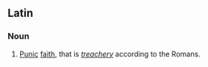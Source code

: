 ==Latin==

===Noun===
{{head|la|noun|head=[[fidēs]] [[Pūnica]]}}

# {{lb|la|idiomatic}} [[Punic]] [[faith]], that is ''[[treachery]]'' according to the Romans.